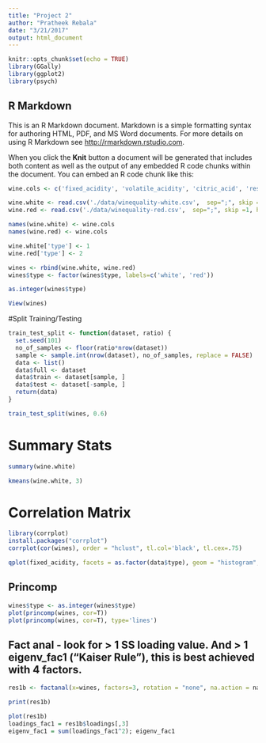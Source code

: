 ```yaml
---
title: "Project 2"
author: "Pratheek Rebala"
date: "3/21/2017"
output: html_document
---
```


```r
knitr::opts_chunk$set(echo = TRUE)
library(GGally)
library(ggplot2)
library(psych)
```

## R Markdown

This is an R Markdown document. Markdown is a simple formatting syntax for authoring HTML, PDF, and MS Word documents. For more details on using R Markdown see <http://rmarkdown.rstudio.com>.

When you click the **Knit** button a document will be generated that includes both content as well as the output of any embedded R code chunks within the document. You can embed an R code chunk like this:

```r
wine.cols <- c('fixed_acidity', 'volatile_acidity', 'citric_acid', 'residual_sugar', 'chlorids', 'free_sulfur_dioxide', 'total_sulfur_dioxide', 'density', 'pH', 'sulphates', 'alcohol', 'quality')

wine.white <- read.csv('./data/winequality-white.csv',  sep=";", skip = 1, header=F)
wine.red <- read.csv('./data/winequality-red.csv',  sep=";", skip =1, header=F)

names(wine.white) <- wine.cols
names(wine.red) <- wine.cols

wine.white['type'] <- 1
wine.red['type'] <- 2

wines <- rbind(wine.white, wine.red)
wines$type <- factor(wines$type, labels=c('white', 'red'))

as.integer(wines$type)

View(wines)
```
#Split Training/Testing

```r
train_test_split <- function(dataset, ratio) {
  set.seed(101) 
  no_of_samples <- floor(ratio*nrow(dataset))
  sample <- sample.int(nrow(dataset), no_of_samples, replace = FALSE)
  data <- list()
  data$full <- dataset
  data$train <- dataset[sample, ]
  data$test <- dataset[-sample, ]
  return(data)
}

train_test_split(wines, 0.6)
```

# Summary Stats

```r
summary(wine.white)

kmeans(wine.white, 3)
```

# Correlation Matrix

```r
library(corrplot)
install.packages("corrplot")
corrplot(cor(wines), order = "hclust", tl.col='black', tl.cex=.75)
```


```r
qplot(fixed_acidity, facets = as.factor(data$type), geom = "histogram", data = wines)
```

## Princomp

```r
wines$type <- as.integer(wines$type)
plot(princomp(wines, cor=T))
plot(princomp(wines, cor=T), type='lines')
```

## Fact anal - look for > 1 SS loading value. And  > 1 eigenv_fac1 ("Kaiser Rule"), this is best achieved with 4 factors.
```r
res1b <- factanal(x=wines, factors=3, rotation = "none", na.action = na.omit)

print(res1b)

plot(res1b)
loadings_fac1 = res1b$loadings[,3]
eigenv_fac1 = sum(loadings_fac1^2); eigenv_fac1
```